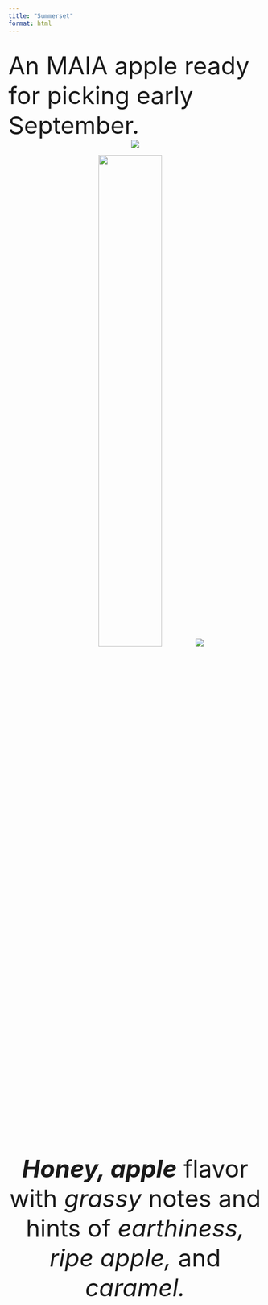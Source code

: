 ```yaml
---
title: "Summerset"
format: html
---
```

<br><font size="7">
An MAIA apple ready for picking early September.
<br>
</font>
<div class="container">
<div class="row">

<div class="col">
<center>
![](img/websitefigs/Apple_Summerset.svg)
 </div>

<div class="col"><center>
![](img/summer-crop.jpg){width=50%}
![](img/flavfigs/flavor_plot_Summerset.svg)

<br><font size="7">
<i><b>Honey, apple</b></i> flavor with <i>grassy</i> notes and hints of <i>earthiness, ripe apple,</i> and <i>caramel.</i>
</div>
</div>
</font>
</center>
</center>